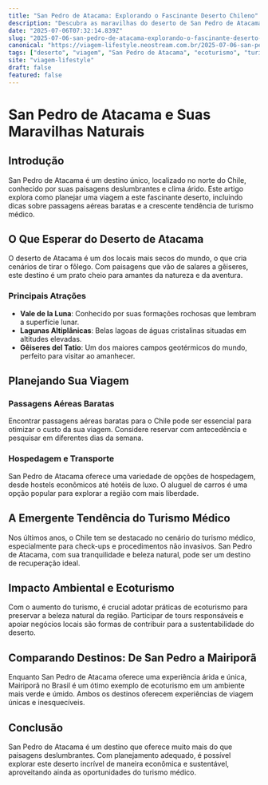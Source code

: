 ```yaml
---
title: "San Pedro de Atacama: Explorando o Fascinante Deserto Chileno"
description: "Descubra as maravilhas do deserto de San Pedro de Atacama, suas paisagens únicas e dicas para uma viagem inesquecível. Inclui informações sobre passagens aéreas baratas e turismo médico."
date: "2025-07-06T07:32:14.839Z"
slug: "2025-07-06-san-pedro-de-atacama-explorando-o-fascinante-deserto-chileno"
canonical: "https://viagem-lifestyle.neostream.com.br/2025-07-06-san-pedro-de-atacama-explorando-o-fascinante-deserto-chileno"
tags: ["deserto", "viagem", "San Pedro de Atacama", "ecoturismo", "turismo médico"]
site: "viagem-lifestyle"
draft: false
featured: false
---
```


# San Pedro de Atacama e Suas Maravilhas Naturais

## Introdução
San Pedro de Atacama é um destino único, localizado no norte do Chile, conhecido por suas paisagens deslumbrantes e clima árido. Este artigo explora como planejar uma viagem a este fascinante deserto, incluindo dicas sobre passagens aéreas baratas e a crescente tendência de turismo médico.

## O Que Esperar do Deserto de Atacama
O deserto de Atacama é um dos locais mais secos do mundo, o que cria cenários de tirar o fôlego. Com paisagens que vão de salares a gêiseres, este destino é um prato cheio para amantes da natureza e da aventura.

### Principais Atrações
- **Vale de la Luna**: Conhecido por suas formações rochosas que lembram a superfície lunar.
- **Lagunas Altiplânicas**: Belas lagoas de águas cristalinas situadas em altitudes elevadas.
- **Gêiseres del Tatio**: Um dos maiores campos geotérmicos do mundo, perfeito para visitar ao amanhecer.

## Planejando Sua Viagem
### Passagens Aéreas Baratas
Encontrar passagens aéreas baratas para o Chile pode ser essencial para otimizar o custo da sua viagem. Considere reservar com antecedência e pesquisar em diferentes dias da semana.

### Hospedagem e Transporte
San Pedro de Atacama oferece uma variedade de opções de hospedagem, desde hostels econômicos até hotéis de luxo. O aluguel de carros é uma opção popular para explorar a região com mais liberdade.

## A Emergente Tendência do Turismo Médico
Nos últimos anos, o Chile tem se destacado no cenário do turismo médico, especialmente para check-ups e procedimentos não invasivos. San Pedro de Atacama, com sua tranquilidade e beleza natural, pode ser um destino de recuperação ideal.

## Impacto Ambiental e Ecoturismo
Com o aumento do turismo, é crucial adotar práticas de ecoturismo para preservar a beleza natural da região. Participar de tours responsáveis e apoiar negócios locais são formas de contribuir para a sustentabilidade do deserto.

## Comparando Destinos: De San Pedro a Mairiporã
Enquanto San Pedro de Atacama oferece uma experiência árida e única, Mairiporã no Brasil é um ótimo exemplo de ecoturismo em um ambiente mais verde e úmido. Ambos os destinos oferecem experiências de viagem únicas e inesquecíveis.

## Conclusão
San Pedro de Atacama é um destino que oferece muito mais do que paisagens deslumbrantes. Com planejamento adequado, é possível explorar este deserto incrível de maneira econômica e sustentável, aproveitando ainda as oportunidades do turismo médico.